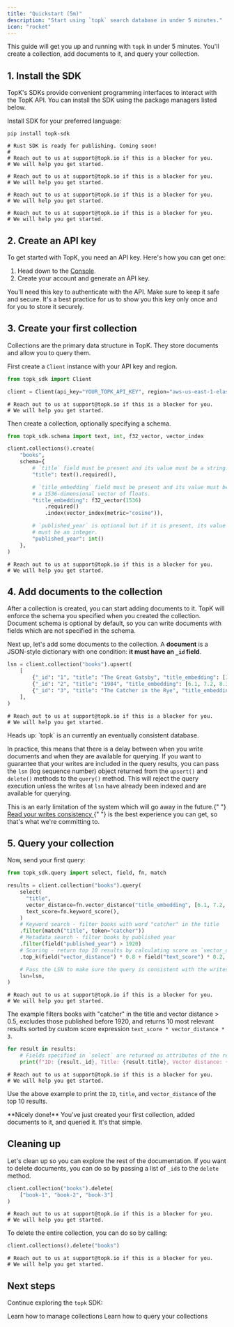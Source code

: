 ```yaml
---
title: "Quickstart (5m)"
description: "Start using `topk` search database in under 5 minutes."
icon: "rocket"
---
```



This guide will get you up and running with `topk` in under 5 minutes. You'll create a collection, add documents to it, and query your collection.

## 1. Install the SDK

TopK's SDKs provide convenient programming interfaces to interact with the TopK API. You can install the SDK using the package managers listed below.

Install SDK for your preferred language:

<CodeGroup>

```shell Python
pip install topk-sdk
```

```shell Rust
# Rust SDK is ready for publishing. Coming soon!
#
# Reach out to us at support@topk.io if this is a blocker for you.
# We will help you get started.
```

```shell JavaScript
# Reach out to us at support@topk.io if this is a blocker for you.
# We will help you get started.
```

```shell REST
# Reach out to us at support@topk.io if this is a blocker for you.
# We will help you get started.
```

```shell gRPC
# Reach out to us at support@topk.io if this is a blocker for you.
# We will help you get started.
```

</CodeGroup>

## 2. Create an API key

To get started with TopK, you need an API key. Here's how you can get one:

1. Head down to the <a href="https://console.topk.io" target="_blank">Console</a>.
2. Create your account and generate an API key.

You'll need this key to authenticate with the API. Make sure to keep it safe and secure. It's a best practice for us to show you this key only once and for you to store it securely.

## 3. Create your first collection

Collections are the primary data structure in TopK. They store documents and allow you to query them.

First create a `Client` instance with your API key and <Tooltip tip="TopK region is where your data is stored. It maps to a specific cloud region.">region</Tooltip>.

<CodeGroup>

```python Python
from topk_sdk import Client

client = Client(api_key="YOUR_TOPK_API_KEY", region="aws-us-east-1-elastica")
```

```shell JavaScript
# Reach out to us at support@topk.io if this is a blocker for you.
# We will help you get started.
```

</CodeGroup>

Then create a collection, optionally specifying a schema.

<CodeGroup>

```python Python
from topk_sdk.schema import text, int, f32_vector, vector_index

client.collections().create(
    "books",
    schema={
        # `title` field must be present and its value must be a string.
        "title": text().required(),

        # `title_embedding` field must be present and its value must be
        # a 1536-dimensional vector of floats.
        "title_embedding": f32_vector(1536)
            .required()
            .index(vector_index(metric="cosine")),

        # `published_year` is optional but if it is present, its value
        # must be an integer.
        "published_year": int()
    },
)
```

```shell JavaScript
# Reach out to us at support@topk.io if this is a blocker for you.
# We will help you get started.
```

</CodeGroup>

## 4. Add documents to the collection

After a collection is created, you can start adding documents to it. TopK will enforce the schema you specified when you created the collection. Document schema is optional by default, so you can write documents with fields which are not specified in the schema.

Next up, let's add some documents to the collection. A **document** is a JSON-style dictionary with one condition: **it must have an `_id` field**.

<CodeGroup>

```python Python
lsn = client.collection("books").upsert(
    [
        {"_id": "1", "title": "The Great Gatsby", "title_embedding": [3.1, 6.2, 9.3, ...], "published_year": 1925},
        {"_id": "2", "title": "1984", "title_embedding": [6.1, 7.2, 8.3, ...], "published_year": 1949},
        {"_id": "3", "title": "The Catcher in the Rye", "title_embedding": [1.1, 2.2, 3.3, ...], "published_year": 1951},
    ],
)
```

```shell JavaScript
# Reach out to us at support@topk.io if this is a blocker for you.
# We will help you get started.
```

</CodeGroup>

<Warning>
  Heads up: `topk` is an currently an eventually consistent database.

  In practice, this means that there is a delay between when you write documents and when they are available for querying.
  If you want to guarantee that your writes are included in the query results, you can pass the `lsn` (log sequence number)
  object returned from the `upsert()` and `delete()` methods to the `query()` method.
  This will reject the query execution unless the writes at `lsn` have already been indexed and are available for querying.

  This is an early limitation of the system which will go away in the future.{" "}
  <a href="https://www.geeksforgeeks.org/read-your-writes-consistency-in-system-design/">
    Read your writes consistency
  </a>{" "}
  is the best experience you can get, so that's what we're committing to.
</Warning>

## 5. Query your collection

Now, send your first query:

<CodeGroup>

```python Python
from topk_sdk.query import select, field, fn, match

results = client.collection("books").query(
    select(
      "title",
      vector_distance=fn.vector_distance("title_embedding", [6.1, 7.2, 8.3, ...]),
      text_score=fn.keyword_score(),
    )
    # Keyword search - filter books with word "catcher" in the title
    .filter(match("title", token="catcher"))
    # Metadata search - filter books by published year
    .filter(field("published_year") > 1920)
    # Scoring - return top 10 results by calculating score as `vector_distance * 0.8 + text_score * 0.2`
    .top_k(field("vector_distance") * 0.8 + field("text_score") * 0.2, 10)

    # Pass the LSN to make sure the query is consistent with the writes.
    lsn=lsn,
)
```

```shell JavaScript
# Reach out to us at support@topk.io if this is a blocker for you.
# We will help you get started.
```

</CodeGroup>

The example filters books with "catcher" in the title and vector distance > 0.5, excludes those published before 1920, and returns 10 most relevant results sorted by custom score expression `text_score * vector_distance * 3`.

<CodeGroup>

```python Python
for result in results:
    # Fields specified in `select` are returned as attributes of the result object. `_id` is always returned.
    print(f"ID: {result._id}, Title: {result.title}, Vector distance: {result.vector_distance}")
```

```shell JavaScript
# Reach out to us at support@topk.io if this is a blocker for you.
# We will help you get started.
```

</CodeGroup>

Use the above example to print the `ID`, `title`, and `vector_distance` of the top 10 results.

<Check>
  **Nicely done!** You've just created your first collection, added documents to
  it, and queried it. It's that simple.
</Check>

## Cleaning up

Let's clean up so you can explore the rest of the documentation. If you want to delete documents, you can do so by passing a list of `_id`s to the `delete` method.

<CodeGroup>

```python Python
client.collection("books").delete(
    ["book-1", "book-2", "book-3"]
)
```

```shell JavaScript
# Reach out to us at support@topk.io if this is a blocker for you.
# We will help you get started.
```

</CodeGroup>

To delete the entire collection, you can do so by calling:

<CodeGroup>

```python Python
client.collections().delete("books")
```

```shell JavaScript
# Reach out to us at support@topk.io if this is a blocker for you.
# We will help you get started.
```

</CodeGroup>

<Support />

## Next steps

Continue exploring the `topk` SDK:

<CardGroup>

<Card title="Managing collections" icon="paintbrush" href="/collections/create">
  Learn how to manage collections
</Card>

<Card title="Querying" icon="square-code" href="/documents/query">
  Learn how to query your collections
</Card>

</CardGroup>
